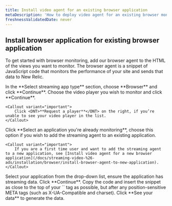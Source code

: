 ```yaml
---
title: Install video agent for an existing browser application
metaDescription: 'How to deploy video agent for an existing browser monitoring in New Relic for your apps, including UI, copy/paste, and API options.'
freshnessValidatedDate: never
---
```


## Install browser application for existing browser application

To get started with browser monitoring, add our browser agent to the HTML of the views you want to monitor. The browser agent is a snippet of JavaScript code that monitors the performance of your site and sends that data to New Relic.

<Steps>

<Step>
    In the <DNT>**Select streaming app type**</DNT> section, choose <DNT>**Browser**</DNT> and click <DNT>**Continue**</DNT>.
</Step>

<Step>
    Choose the video player you wish to monitor and click **Continue**.

    <Callout variant="important">
        Click <DNT>**Request a player**</DNT> on the right, if you’re unable to see your video player in the list.
    </Callout>
</Step>

<Step>
    Click <DNT>**Select an application you're already monitoring**</DNT>, choose this option if you wish to add the streaming agent to an existing application.

    <Callout variant="important">
        If you are a first time user and want to add the streaming agent to a new application, see [Install video agent for a new browser application](/docs/streaming-video-%26-ads/installation/browser/install-browser-agent-to-new-application).
    </Callout>
</Step>

<Step>
    Select your application from the drop-down list, ensure the application has streaming data.
</Step>

<Step>
    Click <DNT>**Continue**</DNT>.
</Step>

<Step>
    Copy the code and insert the snippet as close to the top of your `<head>` tag as possible, but after any position-sensitive META tags (such as X-UA-Compatible and charset).
</Step>

<Step>
    Click <DNT>**See your data**</DNT> to generate the data.
</Step>

</Steps>